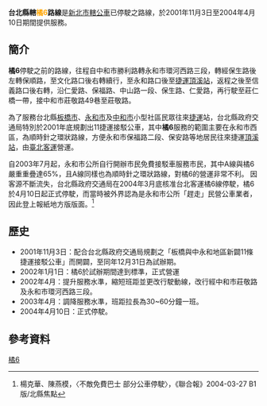 '''台北縣轄<font color="orange">橘6</font>路線'''是[[新北市轄公車|新北市轄公車]]已停駛之路線，於2001年11月3日至2004年4月10日期間提供服務。

==簡介==
'''橘6'''停駛之前的路線，往程自中和市勝利路轉永和市環河西路三段，轉經保生路後左轉保順路，至文化路口後右轉續行，至永和路口後至[[台北捷運|捷運]][[頂溪站|頂溪站]]，返程之後至信義路口後右轉，沿仁愛路、保福路、中山路一段、保生路、仁愛路，再行駛至莊仁橋一帶，接中和市莊敬路49巷至莊敬路。

為了服務台北縣[[板橋區_(新北市)|板橋市]]、[[永和區|永和市]]及[[中和區|中和市]]小型社區民眾往來[[台北捷運|捷運]]站，台北縣政府交通局特別於2001年底規劃出11捷運接駁公車，其中'''橘6'''服務的範圍主要在永和市西區，為順時針之環狀路線，方便永和市保福路二段、保安路等地居民往來捷運[[頂溪站|頂溪站]]，由[[臺北客運|臺北客運]]營運。

自2003年7月起，永和市公所自行開辦市民免費接駁車服務市民，其中A線與橘6嚴重重疊達65%，且A線同樣也為順時針之環狀路線，對橘6的營運非常不利。
因客源不斷流失，台北縣政府交通局在2004年3月底核准台北客運橘6線停駛，橘6於4月10日起正式停駛，而當時被外界認為是永和市公所「趕走」民營公車業者，因此登上報紙地方版版面。<ref>楊克華、陳燕模，〈不敵免費巴士 部分公車停駛〉，《聯合報》2004-03-27 B1版/北縣焦點</ref>

==歷史==
*2001年11月3日：配合台北縣政府交通局規劃之「板橋與中永和地區新闢11條捷運接駁公車」而開闢，至同年12月31日為試辦期。
*2002年1月1日：橘6於試辦期間達到標準，正式營運
*2002年4月：提升服務水準，縮短班距並更改行駛動線，改行經中和市莊敬路及永和市環河西路三段。
*2003年4月：調降服務水準，班距拉長為30~60分鐘一班。
*2004年4月10日：正式停駛。

==參考資料==
{{reflist}}
[[Category:新北市區公車路線|橘6]]
